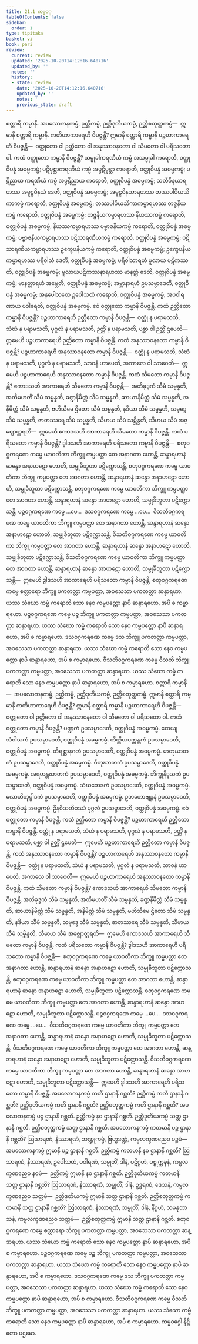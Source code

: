 ```yaml
---
title: 21.1 ကမ္မဝဂ္ဂ
tableOfContents: false
sidebar:
  order: 1
type: tipitaka
basket: vi
book: pari
review:
  current: review
  updated: '2025-10-20T14:12:16.640716'
  updated_by: ''
  notes: ''
  history:
  - state: review
    date: '2025-10-20T14:12:16.640716'
    updated_by: ''
    notes: ''
    previous_state: draft
---
```



<DynamicBreadcrumb />


<ReviewStatus review={frontmatter.review} showDetails={true} />

<HypothesisAnnotation frontmatter={frontmatter} />

<Division number="482" book="pari" e="ch" v="5" p="380">

<Paragraph number="2393" book="pari">
စတ္တာရိ ကမ္မာနိ. အပလောကနကမ္မံ, ဉတ္တိကမ္မံ, ဉတ္တိဒုတိယကမ္မံ, ဉတ္တိစတုတ္ထကမ္မံ—  ဣမာနိ စတ္တာရိ ကမ္မာနိ. ကတိဟာကာရေဟိ ဝိပဇ္ဇန္တိ? ဣမာနိ စတ္တာရိ ကမ္မာနိ ပဉ္စဟာကာရေဟိ ဝိပဇ္ဇန္တိ—  ဝတ္ထုတော ဝါ ဉတ္တိတော ဝါ အနုဿာဝနတော ဝါ သီမတော ဝါ ပရိသတော ဝါ.
</Paragraph>

</Division>
<Division number="483" book="pari" e="ch" v="5" p="380">

<Paragraph number="2394" book="pari">
ကထံ <Emphasis>ဝတ္ထုတော ကမ္မာနိ ဝိပဇ္ဇန္တိ</Emphasis>? သမ္မုခါကရဏီယံ ကမ္မံ အသမ္မုခါ ကရောတိ, ဝတ္ထုဝိပန္နံ အဓမ္မကမ္မံ; ပဋိပုစ္ဆာကရဏီယံ ကမ္မံ အပ္ပဋိပုစ္ဆာ ကရောတိ, ဝတ္ထုဝိပန္နံ အဓမ္မကမ္မံ; ပဋိညာယ ကရဏီယံ ကမ္မံ အပ္ပဋိညာယ ကရောတိ, ဝတ္ထုဝိပန္နံ အဓမ္မကမ္မံ; သတိဝိနယာရဟဿ အမူဠှဝိနယံ ဒေတိ, ဝတ္ထုဝိပန္နံ အဓမ္မကမ္မံ; အမူဠှဝိနယာရဟဿ တဿပါပိယသိကာကမ္မံ ကရောတိ, ဝတ္ထုဝိပန္နံ အဓမ္မကမ္မံ; တဿပါပိယသိကာကမ္မာရဟဿ တဇ္ဇနီယကမ္မံ ကရောတိ, ဝတ္ထုဝိပန္နံ အဓမ္မကမ္မံ; တဇ္ဇနီယကမ္မာရဟဿ နိယဿကမ္မံ ကရောတိ, ဝတ္ထုဝိပန္နံ အဓမ္မကမ္မံ; နိယဿကမ္မာရဟဿ ပဗ္ဗာဇနီယကမ္မံ ကရောတိ, ဝတ္ထုဝိပန္နံ အဓမ္မကမ္မံ; ပဗ္ဗာဇနီယကမ္မာရဟဿ ပဋိသာရဏီယကမ္မံ ကရောတိ, ဝတ္ထုဝိပန္နံ အဓမ္မကမ္မံ; ပဋိသာရဏီယကမ္မာရဟဿ ဥက္ခေပနီယကမ္မံ ကရောတိ, ဝတ္ထုဝိပန္နံ အဓမ္မကမ္မံ; ဥက္ခေပနီယကမ္မာရဟဿ ပရိဝါသံ ဒေတိ, ဝတ္ထုဝိပန္နံ အဓမ္မကမ္မံ; ပရိဝါသာရဟံ မူလာယ ပဋိကဿတိ, ဝတ္ထုဝိပန္နံ အဓမ္မကမ္မံ; မူလာယပဋိကဿနာရဟဿ မာနတ္တံ ဒေတိ, ဝတ္ထုဝိပန္နံ အဓမ္မကမ္မံ; မာနတ္တာရဟံ အဗ္ဘေတိ, ဝတ္ထုဝိပန္နံ အဓမ္မကမ္မံ; အဗ္ဘာနာရဟံ ဥပသမ္ပာဒေတိ, ဝတ္ထုဝိပန္နံ အဓမ္မကမ္မံ; အနုပေါသထေ ဥပေါသထံ ကရောတိ, ဝတ္ထုဝိပန္နံ အဓမ္မကမ္မံ; အပဝါရဏာယ ပဝါရေတိ, ဝတ္ထုဝိပန္နံ အဓမ္မကမ္မံ. ဧဝံ ဝတ္ထုတော ကမ္မာနိ ဝိပဇ္ဇန္တိ.
</Paragraph>

</Division>
<Division number="484" book="pari" e="ch" v="5" p="380">

<Paragraph number="2395" book="pari">
ကထံ <Emphasis>ဉတ္တိတော ကမ္မာနိ ဝိပဇ္ဇန္တိ</Emphasis>? ပဉ္စဟာကာရေဟိ ဉတ္တိတော ကမ္မာနိ ဝိပဇ္ဇန္တိ—  ဝတ္ထုံ န ပရာမသတိ, သံဃံ န ပရာမသတိ, ပုဂ္ဂလံ န ပရာမသတိ, ဉတ္တိံ န ပရာမသတိ, ပစ္ဆာ ဝါ ဉတ္တိံ ဌပေတိ—  ဣမေဟိ ပဉ္စဟာကာရေဟိ ဉတ္တိတော ကမ္မာနိ ဝိပဇ္ဇန္တိ.
</Paragraph>

</Division>
<Division number="485" book="pari" e="ch" v="5" p="381">

<Paragraph number="2396" book="pari">
ကထံ <Emphasis>အနုဿာဝနတော ကမ္မာနိ ဝိပဇ္ဇန္တိ</Emphasis>? ပဉ္စဟာကာရေဟိ အနုဿာဝနတော ကမ္မာနိ ဝိပဇ္ဇန္တိ—  ဝတ္ထုံ န ပရာမသတိ, သံဃံ န ပရာမသတိ, ပုဂ္ဂလံ န ပရာမသတိ, သာဝနံ ဟာပေတိ, အကာလေ ဝါ သာဝေတိ—  ဣမေဟိ ပဉ္စဟာကာရေဟိ အနုဿာဝနတော ကမ္မာနိ ဝိပဇ္ဇန္တိ.
</Paragraph>

</Division>
<Division number="486" book="pari" e="ch" v="5" p="381">

<Paragraph number="2397" book="pari">
ကထံ <Emphasis>သီမတော ကမ္မာနိ ဝိပဇ္ဇန္တိ</Emphasis>? ဧကာဒသဟိ အာကာရေဟိ သီမတော ကမ္မာနိ ဝိပဇ္ဇန္တိ—  အတိခုဒ္ဒကံ သီမံ သမ္မန္နတိ, အတိမဟတိံ သီမံ သမ္မန္နတိ, ခဏ္ဍနိမိတ္တံ သီမံ သမ္မန္နတိ, ဆာယာနိမိတ္တံ သီမံ သမ္မန္နတိ, အနိမိတ္တံ သီမံ သမ္မန္နတိ, ဗဟိသီမေ ဌိတော သီမံ သမ္မန္နတိ, နဒိယာ သီမံ သမ္မန္နတိ, သမုဒ္ဒေ သီမံ သမ္မန္နတိ, ဇာတဿရေ သီမံ သမ္မန္နတိ, သီမာယ သီမံ သမ္ဘိန္ဒတိ, သီမာယ သီမံ အဇ္ဈောတ္ထရတိ—  ဣမေဟိ ဧကာဒသဟိ အာကာရေဟိ သီမတော ကမ္မာနိ ဝိပဇ္ဇန္တိ.
</Paragraph>

</Division>
<Division number="487" book="pari" e="ch" v="5" p="381">

<Paragraph number="2398" book="pari">
ကထံ <Emphasis>ပရိသတော ကမ္မာနိ ဝိပဇ္ဇန္တိ</Emphasis>? ဒွါဒသဟိ အာကာရေဟိ ပရိသတော ကမ္မာနိ ဝိပဇ္ဇန္တိ—  စတုဝဂ္ဂကရဏေ ကမ္မေ ယာဝတိကာ ဘိက္ခူ ကမ္မပတ္တာ တေ အနာဂတာ ဟောန္တိ, ဆန္ဒာရဟာနံ ဆန္ဒော အနာဟဋော ဟောတိ, သမ္မုခီဘူတာ ပဋိက္ကောသန္တိ, စတုဝဂ္ဂကရဏေ ကမ္မေ ယာဝတိကာ ဘိက္ခူ ကမ္မပတ္တာ တေ အာဂတာ ဟောန္တိ, ဆန္ဒာရဟာနံ ဆန္ဒော အနာဟဋော ဟောတိ, သမ္မုခီဘူတာ ပဋိက္ကောသန္တိ, စတုဝဂ္ဂကရဏေ ကမ္မေ ယာဝတိကာ ဘိက္ခူ ကမ္မပတ္တာ တေ အာဂတာ ဟောန္တိ, ဆန္ဒာရဟာနံ ဆန္ဒော အာဟဋော ဟောတိ, သမ္မုခီဘူတာ ပဋိက္ကောသန္တိ. ပဉ္စဝဂ္ဂကရဏေ ကမ္မေ …ပေ…  ဒသဝဂ္ဂကရဏေ ကမ္မေ …ပေ…  ဝီသတိဝဂ္ဂကရဏေ ကမ္မေ ယာဝတိကာ ဘိက္ခူ ကမ္မပတ္တာ တေ အနာဂတာ ဟောန္တိ, ဆန္ဒာရဟာနံ ဆန္ဒော အနာဟဋော ဟောတိ, သမ္မုခီဘူတာ ပဋိက္ကောသန္တိ, ဝီသတိဝဂ္ဂကရဏေ ကမ္မေ ယာဝတိကာ ဘိက္ခူ ကမ္မပတ္တာ တေ အာဂတာ ဟောန္တိ, ဆန္ဒာရဟာနံ ဆန္ဒော အနာဟဋော ဟောတိ, သမ္မုခီဘူတာ ပဋိက္ကောသန္တိ, ဝီသတိဝဂ္ဂကရဏေ ကမ္မေ ယာဝတိကာ ဘိက္ခူ ကမ္မပတ္တာ တေ အာဂတာ ဟောန္တိ, ဆန္ဒာရဟာနံ ဆန္ဒော အာဟဋော ဟောတိ, သမ္မုခီဘူတာ ပဋိက္ကောသန္တိ—  ဣမေဟိ ဒွါဒသဟိ အာကာရေဟိ ပရိသတော ကမ္မာနိ ဝိပဇ္ဇန္တိ.
</Paragraph>

</Division>
<Division number="488" book="pari" e="ch" v="5" p="381">

<Paragraph number="2399" book="pari">
စတုဝဂ္ဂကရဏေ ကမ္မေ စတ္တာရော ဘိက္ခူ ပကတတ္တာ ကမ္မပတ္တာ, အဝသေသာ ပကတတ္တာ ဆန္ဒာရဟာ. ယဿ သံဃော ကမ္မံ ကရောတိ သော နေဝ ကမ္မပတ္တော နာပိ ဆန္ဒာရဟော, အပိ စ ကမ္မာရဟော. ပဉ္စဝဂ္ဂကရဏေ ကမ္မေ ပဉ္စ ဘိက္ခူ ပကတတ္တာ ကမ္မပတ္တာ, အဝသေသာ ပကတတ္တာ ဆန္ဒာရဟာ. ယဿ သံဃော ကမ္မံ ကရောတိ သော နေဝ ကမ္မပတ္တော နာပိ ဆန္ဒာရဟော, အပိ စ ကမ္မာရဟော. ဒသဝဂ္ဂကရဏေ ကမ္မေ ဒသ ဘိက္ခူ ပကတတ္တာ ကမ္မပတ္တာ, အဝသေသာ ပကတတ္တာ ဆန္ဒာရဟာ. ယဿ သံဃော ကမ္မံ ကရောတိ သော နေဝ ကမ္မပတ္တော နာပိ ဆန္ဒာရဟော, အပိ စ ကမ္မာရဟော. ဝီသတိဝဂ္ဂကရဏေ ကမ္မေ ဝီသတိ ဘိက္ခူ ပကတတ္တာ ကမ္မပတ္တာ, အဝသေသာ ပကတတ္တာ ဆန္ဒာရဟာ. ယဿ သံဃော ကမ္မံ ကရောတိ သော နေဝ ကမ္မပတ္တော နာပိ ဆန္ဒာရဟော, အပိ စ ကမ္မာရဟော.
</Paragraph>

</Division>
<Division number="489" book="pari" e="ch" v="5" p="382">

<Paragraph number="2400" book="pari">
စတ္တာရိ ကမ္မာနိ—  အပလောကနကမ္မံ, ဉတ္တိကမ္မံ, ဉတ္တိဒုတိယကမ္မံ, ဉတ္တိစတုတ္ထကမ္မံ. ဣမာနိ စတ္တာရိ ကမ္မာနိ ကတိဟာကာရေဟိ ဝိပဇ္ဇန္တိ? ဣမာနိ စတ္တာရိ ကမ္မာနိ ပဉ္စဟာကာရေဟိ ဝိပဇ္ဇန္တိ—  ဝတ္ထုတော ဝါ ဉတ္တိတော ဝါ အနုဿာဝနတော ဝါ သီမတော ဝါ ပရိသတော ဝါ.
</Paragraph>

</Division>
<Division number="490" book="pari" e="ch" v="5" p="382">

<Paragraph number="2401" book="pari">
ကထံ <Emphasis>ဝတ္ထုတော ကမ္မာနိ ဝိပဇ္ဇန္တိ</Emphasis>? ပဏ္ဍကံ ဥပသမ္ပာဒေတိ, ဝတ္ထုဝိပန္နံ အဓမ္မကမ္မံ. ထေယျသံဝါသကံ ဥပသမ္ပာဒေတိ, ဝတ္ထုဝိပန္နံ အဓမ္မကမ္မံ. တိတ္ထိယပက္ကန္တကံ ဥပသမ္ပာဒေတိ, ဝတ္ထုဝိပန္နံ အဓမ္မကမ္မံ. တိရစ္ဆာနဂတံ ဥပသမ္ပာဒေတိ, ဝတ္ထုဝိပန္နံ အဓမ္မကမ္မံ. မာတုဃာတကံ ဥပသမ္ပာဒေတိ, ဝတ္ထုဝိပန္နံ အဓမ္မကမ္မံ. ပိတုဃာတကံ ဥပသမ္ပာဒေတိ, ဝတ္ထုဝိပန္နံ အဓမ္မကမ္မံ. အရဟန္တဃာတကံ ဥပသမ္ပာဒေတိ, ဝတ္ထုဝိပန္နံ အဓမ္မကမ္မံ. ဘိက္ခုနိဒူသကံ ဥပသမ္ပာဒေတိ, ဝတ္ထုဝိပန္နံ အဓမ္မကမ္မံ. သံဃဘေဒကံ ဥပသမ္ပာဒေတိ, ဝတ္ထုဝိပန္နံ အဓမ္မကမ္မံ. လောဟိတုပ္ပါဒကံ ဥပသမ္ပာဒေတိ, ဝတ္ထုဝိပန္နံ အဓမ္မကမ္မံ. ဥဘတောဗျဉ္ဇနံ ဥပသမ္ပာဒေတိ, ဝတ္ထုဝိပန္နံ အဓမ္မကမ္မံ. ဦနဝီသတိဝဿံ ပုဂ္ဂလံ ဥပသမ္ပာဒေတိ, ဝတ္ထုဝိပန္နံ အဓမ္မကမ္မံ. ဧဝံ ဝတ္ထုတော ကမ္မာနိ ဝိပဇ္ဇန္တိ.
</Paragraph>

</Division>
<Division number="491" book="pari" e="ch" v="5" p="382">

<Paragraph number="2402" book="pari">
ကထံ <Emphasis>ဉတ္တိတော ကမ္မာနိ ဝိပဇ္ဇန္တိ</Emphasis>? ပဉ္စဟာကာရေဟိ ဉတ္တိတော ကမ္မာနိ ဝိပဇ္ဇန္တိ. ဝတ္ထုံ န ပရာမသတိ, သံဃံ န ပရာမသတိ, ပုဂ္ဂလံ န ပရာမသတိ, ဉတ္တိံ န ပရာမသတိ, ပစ္ဆာ ဝါ ဉတ္တိံ ဌပေတိ—  ဣမေဟိ ပဉ္စဟာကာရေဟိ ဉတ္တိတော ကမ္မာနိ ဝိပဇ္ဇန္တိ.
</Paragraph>

</Division>
<Division number="492" book="pari" e="ch" v="5" p="382">

<Paragraph number="2403" book="pari">
ကထံ <Emphasis>အနုဿာဝနတော ကမ္မာနိ ဝိပဇ္ဇန္တိ</Emphasis>? ပဉ္စဟာကာရေဟိ အနုဿာဝနတော ကမ္မာနိ ဝိပဇ္ဇန္တိ—  ဝတ္ထုံ န ပရာမသတိ, သံဃံ န ပရာမသတိ, ပုဂ္ဂလံ န ပရာမသတိ, သာဝနံ ဟာပေတိ, အကာလေ ဝါ သာဝေတိ—  ဣမေဟိ ပဉ္စဟာကာရေဟိ အနုဿာဝနတော ကမ္မာနိ ဝိပဇ္ဇန္တိ.
</Paragraph>

</Division>
<Division number="493" book="pari" e="ch" v="5" p="383">

<Paragraph number="2404" book="pari">
ကထံ <Emphasis>သီမတော ကမ္မာနိ ဝိပဇ္ဇန္တိ</Emphasis>? ဧကာဒသဟိ အာကာရေဟိ သီမတော ကမ္မာနိ ဝိပဇ္ဇန္တိ. အတိခုဒ္ဒကံ သီမံ သမ္မန္နတိ, အတိမဟတိံ သီမံ သမ္မန္နတိ, ခဏ္ဍနိမိတ္တံ သီမံ သမ္မန္နတိ, ဆာယာနိမိတ္တံ သီမံ သမ္မန္နတိ, အနိမိတ္တံ သီမံ သမ္မန္နတိ, ဗဟိသီမေ ဌိတော သီမံ သမ္မန္နတိ, နဒိယာ သီမံ သမ္မန္နတိ, သမုဒ္ဒေ သီမံ သမ္မန္နတိ, ဇာတဿရေ သီမံ သမ္မန္နတိ, သီမာယ သီမံ သမ္ဘိန္ဒတိ, သီမာယ သီမံ အဇ္ဈောတ္ထရတိ—  ဣမေဟိ ဧကာဒသဟိ အာကာရေဟိ သီမတော ကမ္မာနိ ဝိပဇ္ဇန္တိ.
</Paragraph>

</Division>
<Division number="494" book="pari" e="ch" v="5" p="383">

<Paragraph number="2405" book="pari">
ကထံ <Emphasis>ပရိသတော ကမ္မာနိ ဝိပဇ္ဇန္တိ</Emphasis>? ဒွါဒသဟိ အာကာရေဟိ ပရိသတော ကမ္မာနိ ဝိပဇ္ဇန္တိ—  စတုဝဂ္ဂကရဏေ ကမ္မေ ယာဝတိကာ ဘိက္ခူ ကမ္မပတ္တာ တေ အနာဂတာ ဟောန္တိ, ဆန္ဒာရဟာနံ ဆန္ဒော အနာဟဋော ဟောတိ, သမ္မုခီဘူတာ ပဋိက္ကောသန္တိ, စတုဝဂ္ဂကရဏေ ကမ္မေ ယာဝတိကာ ဘိက္ခူ ကမ္မပတ္တာ တေ အာဂတာ ဟောန္တိ, ဆန္ဒာရဟာနံ ဆန္ဒော အနာဟဋော ဟောတိ, သမ္မုခီဘူတာ ပဋိက္ကောသန္တိ. စတုဝဂ္ဂကရဏေ ကမ္မေ ယာဝတိကာ ဘိက္ခူ ကမ္မပတ္တာ တေ အာဂတာ ဟောန္တိ, ဆန္ဒာရဟာနံ ဆန္ဒော အာဟဋော ဟောတိ, သမ္မုခီဘူတာ ပဋိက္ကောသန္တိ. ပဉ္စဝဂ္ဂကရဏေ ကမ္မေ …ပေ…  ဒသဝဂ္ဂကရဏေ ကမ္မေ …ပေ…  ဝီသတိဝဂ္ဂကရဏေ ကမ္မေ ယာဝတိကာ ဘိက္ခူ ကမ္မပတ္တာ တေ အနာဂတာ ဟောန္တိ, ဆန္ဒာရဟာနံ ဆန္ဒော အနာဟဋော ဟောတိ, သမ္မုခီဘူတာ ပဋိက္ကောသန္တိ. ဝီသတိဝဂ္ဂကရဏေ ကမ္မေ ယာဝတိကာ ဘိက္ခူ ကမ္မပတ္တာ တေ အာဂတာ ဟောန္တိ, ဆန္ဒာရဟာနံ ဆန္ဒော အနာဟဋော ဟောတိ, သမ္မုခီဘူတာ ပဋိက္ကောသန္တိ. ဝီသတိဝဂ္ဂကရဏေ ကမ္မေ ယာဝတိကာ ဘိက္ခူ ကမ္မပတ္တာ တေ အာဂတာ ဟောန္တိ, ဆန္ဒာရဟာနံ ဆန္ဒော အာဟဋော ဟောတိ, သမ္မုခီဘူတာ ပဋိက္ကောသန္တိ—  ဣမေဟိ ဒွါဒသဟိ အာကာရေဟိ ပရိသတော ကမ္မာနိ ဝိပဇ္ဇန္တိ.
</Paragraph>

</Division>
<Division number="495" book="pari" e="ch" v="5" p="383">

<Paragraph number="2406" book="pari">
အပလောကနကမ္မံ ကတိ ဌာနာနိ ဂစ္ဆတိ? ဉတ္တိကမ္မံ ကတိ ဌာနာနိ ဂစ္ဆတိ? ဉတ္တိဒုတိယကမ္မံ ကတိ ဌာနာနိ ဂစ္ဆတိ? ဉတ္တိစတုတ္ထကမ္မံ ကတိ ဌာနာနိ ဂစ္ဆတိ? အပလောကနကမ္မံ ပဉ္စ ဌာနာနိ ဂစ္ဆတိ. ဉတ္တိကမ္မံ နဝ ဌာနာနိ ဂစ္ဆတိ. ဉတ္တိဒုတိယကမ္မံ သတ္တ ဌာနာနိ ဂစ္ဆတိ. ဉတ္တိစတုတ္ထကမ္မံ သတ္တ ဌာနာနိ ဂစ္ဆတိ.
</Paragraph>

</Division>
<Division number="496" book="pari" e="ch" v="5" p="384">

<Paragraph number="2407" book="pari">
အပလောကနကမ္မံ ကတမာနိ ပဉ္စ ဌာနာနိ ဂစ္ဆတိ? ဩသာရဏံ, နိဿာရဏံ, ဘဏ္ဍုကမ္မံ, ဗြဟ္မဒဏ္ဍံ, ကမ္မလက္ခဏညေဝ ပဉ္စမံ—  အပလောကနကမ္မံ ဣမာနိ ပဉ္စ ဌာနာနိ ဂစ္ဆတိ. ဉတ္တိကမ္မံ ကတမာနိ နဝ ဌာနာနိ ဂစ္ဆတိ? ဩသာရဏံ, နိဿာရဏံ, ဥပေါသထံ, ပဝါရဏံ, သမ္မုတိံ, ဒါနံ, ပဋိဂ္ဂဟံ, ပစ္စုက္ကဍ္ဎနံ, ကမ္မလက္ခဏညေဝ နဝမံ—  ဉတ္တိကမ္မံ ဣမာနိ နဝ ဌာနာနိ ဂစ္ဆတိ. ဉတ္တိဒုတိယကမ္မံ ကတမာနိ သတ္တ ဌာနာနိ ဂစ္ဆတိ? ဩသာရဏံ, နိဿာရဏံ, သမ္မုတိံ, ဒါနံ, ဥဒ္ဓရဏံ, ဒေသနံ, ကမ္မလက္ခဏညေဝ သတ္တမံ—  ဉတ္တိဒုတိယကမ္မံ ဣမာနိ သတ္တ ဌာနာနိ ဂစ္ဆတိ. ဉတ္တိစတုတ္ထကမ္မံ ကတမာနိ သတ္တ ဌာနာနိ ဂစ္ဆတိ? ဩသာရဏံ, နိဿာရဏံ, သမ္မုတိံ, ဒါနံ, နိဂ္ဂဟံ, သမနုဘာသနံ, ကမ္မလက္ခဏညေဝ သတ္တမံ—  ဉတ္တိစတုတ္ထကမ္မံ ဣမာနိ သတ္တ ဌာနာနိ ဂစ္ဆတိ.
</Paragraph>

</Division>
<Division number="497" book="pari" e="ch" v="5" p="384">

<Paragraph number="2408" book="pari">
စတုဝဂ္ဂကရဏေ ကမ္မေ စတ္တာရော ဘိက္ခူ ပကတတ္တာ ကမ္မပတ္တာ, အဝသေသာ ပကတတ္တာ ဆန္ဒာရဟာ. ယဿ သံဃော ကမ္မံ ကရောတိ သော နေဝ ကမ္မပတ္တော နာပိ ဆန္ဒာရဟော, အပိ စ ကမ္မာရဟော. ပဉ္စဝဂ္ဂကရဏေ ကမ္မေ ပဉ္စ ဘိက္ခူ ပကတတ္တာ ကမ္မပတ္တာ, အဝသေသာ ပကတတ္တာ ဆန္ဒာရဟာ. ယဿ သံဃော ကမ္မံ ကရောတိ သော နေဝ ကမ္မပတ္တော နာပိ ဆန္ဒာရဟော, အပိ စ ကမ္မာရဟော. ဒသဝဂ္ဂကရဏေ ကမ္မေ ဒသ ဘိက္ခူ ပကတတ္တာ ကမ္မပတ္တာ, အဝသေသာ ပကတတ္တာ ဆန္ဒာရဟာ. ယဿ သံဃော ကမ္မံ ကရောတိ သော နေဝ ကမ္မပတ္တော နာပိ ဆန္ဒာရဟော, အပိ စ ကမ္မာရဟော. ဝီသတိဝဂ္ဂကရဏေ ကမ္မေ ဝီသတိ ဘိက္ခူ ပကတတ္တာ ကမ္မပတ္တာ, အဝသေသာ ပကတတ္တာ ဆန္ဒာရဟာ. ယဿ သံဃော ကမ္မံ ကရောတိ သော နေဝ ကမ္မပတ္တော နာပိ ဆန္ဒာရဟော, အပိ စ ကမ္မာရဟော.

</Paragraph>
</Division>

<Paragraph number="2409" type="center" book="pari">
ကမ္မဝဂ္ဂေါ နိဋ္ဌိတော ပဌမော.
</Paragraph>